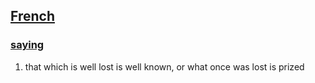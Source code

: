 {{rfc}}
== [[French]] ==
=== [[saying]] ===
# that which is well lost is well known, or what once was lost is prized